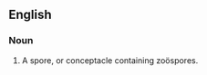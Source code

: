 {{webster}}
==English==

===Noun===
{{en-noun}}

# {{botany}} A spore, or conceptacle containing zoöspores.